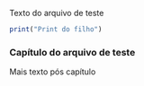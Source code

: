 Texto do arquivo de teste

```r
print("Print do filho")
```

### Capítulo do arquivo de teste

Mais texto pós capítulo